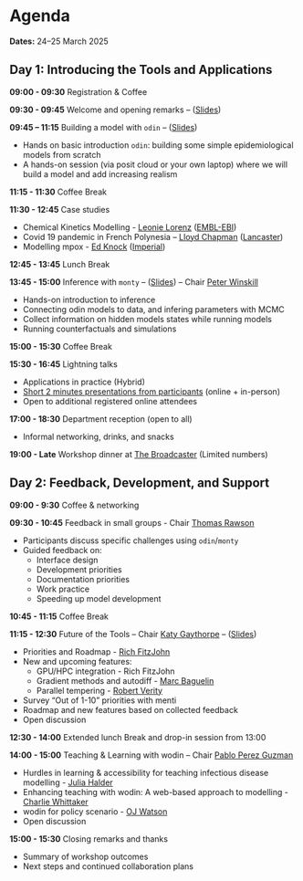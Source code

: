 # Agenda {.unnumbered}

**Dates:** 24–25 March 2025

## Day 1: Introducing the Tools and Applications {.unnumbered}

**09:00 - 09:30**
Registration & Coffee

**09:30 - 09:45**
Welcome and opening remarks -- ([Slides](introduction.qmd))

**09:45 – 11:15** Building a model with `odin` -- ([Slides](odin.qmd))
  
  - Hands on basic introduction `odin`: building some simple epidemiological models from scratch
  - A hands-on session (via posit cloud or your own laptop) where we will build a model and add increasing realism

**11:15 - 11:30**
Coffee Break

**11:30 - 12:45**
Case studies

- Chemical Kinetics Modelling - [Leonie Lorenz](https://www.ebi.ac.uk/people/person/leonie-lorenz/) ([EMBL-EBI](https://www.ebi.ac.uk/research/lees/))
- Covid 19 pandemic in French Polynesia – [Lloyd Chapman](https://www.lancaster.ac.uk/maths/people/lloyd-chapman) ([Lancaster](https://www.lancaster.ac.uk/maths/))
- Modelling mpox - [Ed Knock](https://profiles.imperial.ac.uk/e.knock) ([Imperial](https://www.imperial.ac.uk/mrc-global-infectious-disease-analysis/))

**12:45 - 13:45**
Lunch Break

**13:45 - 15:00**
Inference with `monty` -- ([Slides](fitting.qmd)) -- Chair [Peter Winskill](https://profiles.imperial.ac.uk/p.winskill)

- Hands-on introduction to inference
- Connecting odin models to data, and infering parameters with MCMC
- Collect information on hidden models states while running models
- Running counterfactuals and simulations

**15:00 - 15:30**
Coffee Break

**15:30 - 16:45**
Lightning talks

- Applications in practice (Hybrid)
- [Short 2 minutes presentations from participants](talks.qmd) (online + in-person)
- Open to additional registered online attendees

**17:00 - 18:30**
Department reception (open to all)

- Informal networking, drinks, and snacks

**19:00 - Late**
Workshop dinner at [The Broadcaster](https://www.thebroadcaster.co.uk/) (Limited numbers)

## Day 2: Feedback, Development, and Support

**09:00 - 9:30**
Coffee & networking

**09:30 - 10:45**
Feedback in small groups - Chair [Thomas Rawson](https://profiles.imperial.ac.uk/t.rawson)

- Participants discuss specific challenges using `odin`/`monty`
- Guided feedback on:
  - Interface design
  - Development priorities
  - Documentation priorities
  - Work practice
  - Speeding up model development

**10:45 - 11:15**
Coffee Break

**11:15 - 12:30**
Future of the Tools -- Chair [Katy Gaythorpe](https://profiles.imperial.ac.uk/k.gaythorpe) -- ([Slides](future.qmd))

- Priorities and Roadmap - [Rich FitzJohn](https://richfitz.github.io/)
- New and upcoming features:
  - GPU/HPC integration - Rich FitzJohn
  - Gradient methods and autodiff - [Marc Baguelin](https://profiles.imperial.ac.uk/m.baguelin)
  - Parallel tempering - [Robert Verity](https://profiles.imperial.ac.uk/r.verity)
- Survey “Out of 1-10” priorities with menti
- Roadmap and new features based on collected feedback
- Open discussion

**12:30 - 14:00**
Extended lunch Break and drop-in session from 13:00

**14:00 - 15:00**
Teaching & Learning with wodin -- Chair [Pablo Perez Guzman](https://profiles.imperial.ac.uk/p.perez-guzman)

- Hurdles in learning & accessibility for teaching infectious disease modelling - [Julia Halder](https://www.iddo.org/julia-halder)
- Enhancing teaching with wodin: A web-based approach to modelling - [Charlie Whittaker](https://www.charleswhittaker.net/)
- wodin for policy scenario - [OJ Watson](https://www.ojwatson.co.uk/)
- Open discussion

**15:00 - 15:30**
Closing remarks and thanks

- Summary of workshop outcomes
- Next steps and continued collaboration plans
